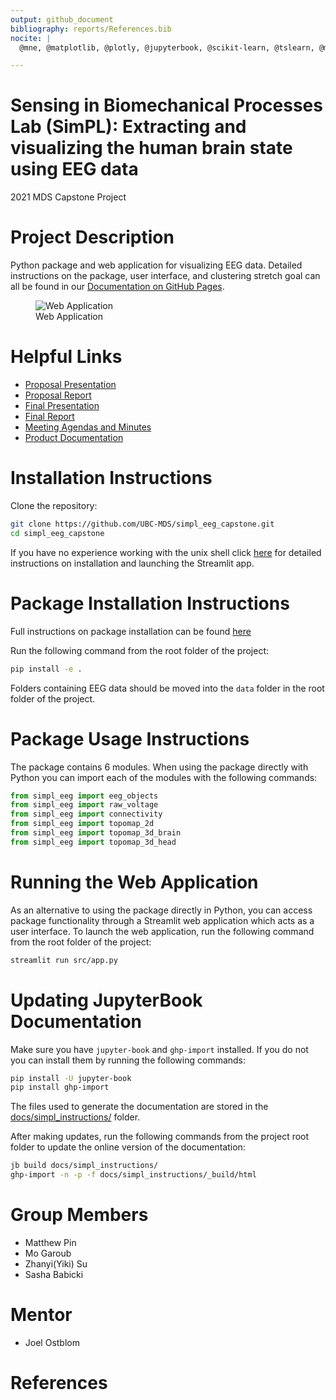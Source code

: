 ```yaml
---
output: github_document
bibliography: reports/References.bib
nocite: |
  @mne, @matplotlib, @plotly, @jupyterbook, @scikit-learn, @tslearn, @minisom

---
```


# Sensing in Biomechanical Processes Lab (SimPL): Extracting and visualizing the human brain state using EEG data 
2021 MDS Capstone Project

# Project Description
Python package and web application for visualizing EEG data. Detailed instructions on the package, user interface, and clustering stretch goal can all be found in our [Documentation on GitHub Pages](https://ubc-mds.github.io/simpl_eeg_capstone/eeg_objects.html). 

![Web Application](reports/images/ui_showcase.gif)

# Helpful Links
- [Proposal Presentation](https://github.com/UBC-MDS/simpl_eeg_capstone/blob/main/reports/Capstone_Proposal_Presentation.pdf)
- [Proposal Report](https://github.com/UBC-MDS/simpl_eeg_capstone/blob/main/reports/Proposal.pdf)
- [Final Presentation](https://github.com/UBC-MDS/simpl_eeg_capstone/blob/main/reports/Capstone_Final_Presentation.pdf)
- [Final Report](https://github.com/UBC-MDS/simpl_eeg_capstone/blob/main/reports/Final_Report.pdf)
- [Meeting Agendas and Minutes](https://github.com/UBC-MDS/simpl_eeg_capstone/tree/main/docs/minutes/_posts)
- [Product Documentation](https://ubc-mds.github.io/simpl_eeg_capstone/)

# Installation Instructions
Clone the repository:
```bash
git clone https://github.com/UBC-MDS/simpl_eeg_capstone.git
cd simpl_eeg_capstone
```
If you have no experience working with the unix shell click [here](https://ubc-mds.github.io/simpl_eeg_capstone/installation.html) for detailed instructions on installation and launching the Streamlit app.

# Package Installation Instructions
Full instructions on package installation can be found [here](https://ubc-mds.github.io/simpl_eeg_capstone/introduction.html)

Run the following command from the root folder of the project:
```bash
pip install -e .
```

Folders containing EEG data should be moved into the `data` folder in the root folder of the project. 

# Package Usage Instructions
The package contains 6 modules. When using the package directly with Python you can import each of the modules with the following commands:
```python
from simpl_eeg import eeg_objects
from simpl_eeg import raw_voltage
from simpl_eeg import connectivity
from simpl_eeg import topomap_2d
from simpl_eeg import topomap_3d_brain
from simpl_eeg import topomap_3d_head
```

# Running the Web Application
As an alternative to using the package directly in Python, you can access package functionality through a Streamlit web application which acts as a user interface. To launch the web application, run the following command from the root folder of the project: 
```bash
streamlit run src/app.py
```

# Updating JupyterBook Documentation
Make sure you have `jupyter-book` and `ghp-import` installed. If you do not you can install them by running the following commands: 
```bash
pip install -U jupyter-book
pip install ghp-import
```

The files used to generate the documentation are stored in the [docs/simpl_instructions/](https://github.com/UBC-MDS/simpl_eeg_capstone/tree/main/docs/simpl_instructions) folder. 

After making updates, run the following commands from the project root folder to update the online version of the documentation:

```bash
jb build docs/simpl_instructions/
ghp-import -n -p -f docs/simpl_instructions/_build/html
```

# Group Members
- Matthew Pin
- Mo Garoub
- Zhanyi(Yiki) Su
- Sasha Babicki

# Mentor
- Joel Ostblom

# References

